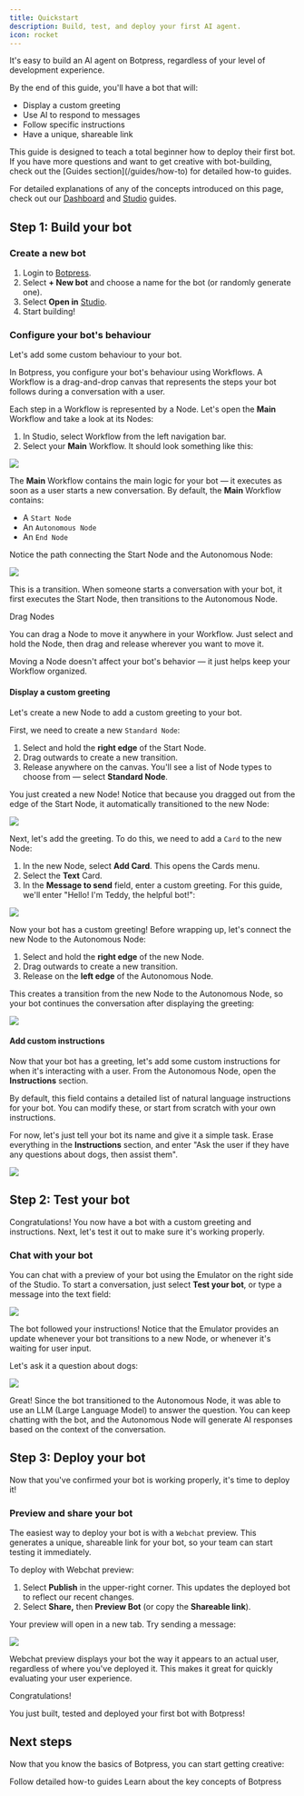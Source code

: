 ```yaml
---
title: Quickstart
description: Build, test, and deploy your first AI agent.
icon: rocket
---
```



It's easy to build an AI agent on Botpress, regardless of your level of development experience.

By the end of this guide, you'll have a bot that will:

* Display a custom greeting
* Use AI to respond to messages
* Follow specific instructions
* Have a unique, shareable link

<Note>
This guide is designed to teach a total beginner how to deploy their first bot. If you have more questions and want to get creative with bot-building, check out the [Guides section](/guides/how-to) for detailed how-to guides.

For detailed explanations of any of the concepts introduced on this page, check out our [Dashboard](/guides/dashboard/workspace/introduction) and [Studio](/guides/studio/interface/introduction) guides.
</Note>

## Step 1: Build your bot

### Create a new bot

1. Login to [Botpress](https://app.botpress.cloud).
2. Select **+ New bot** and choose a name for the bot (or randomly generate one).
3. Select **Open in** [Studio](/guides/studio/interface/introduction).
4. Start building!

### Configure your bot's behaviour

Let's add some custom behaviour to your bot.

In Botpress, you configure your bot's behaviour using Workflows. A Workflow is a drag-and-drop canvas that represents the steps your bot follows during a conversation with a user.

Each step in a Workflow is represented by a Node. Let's open the **Main** Workflow and take a look at its Nodes:

1. In Studio, select Workflow from the left navigation bar.
2. Select your **Main** Workflow. It should look something like this:

<img src="./studio-workflow.png" />

The **Main** Workflow contains the main logic for your bot — it executes as soon as a user starts a new conversation. By default, the **Main** Workflow contains:

* A `Start Node`
* An `Autonomous Node`
* An `End Node`

Notice the path connecting the Start Node and the Autonomous Node:

<img src="./autonomous-node.png" />

This is a transition. When someone starts a conversation with your bot, it first executes the Start Node, then transitions to the Autonomous Node.

<Tip>
Drag Nodes

You can drag a Node to move it anywhere in your Workflow. Just select and hold the Node, then drag and release wherever you want to move it.

Moving a Node doesn't affect your bot's behavior — it just helps keep your Workflow organized.
</Tip>

#### Display a custom greeting

Let's create a new Node to add a custom greeting to your bot.

First, we need to create a new `Standard Node`:

1. Select and hold the **right edge** of the Start Node.
2. Drag outwards to create a new transition.
3. Release anywhere on the canvas. You'll see a list of Node types to choose from — select **Standard Node**.

You just created a new Node! Notice that because you dragged out from the edge of the Start Node, it automatically transitioned to the new Node:

<img src="./start-node.png" />

Next, let's add the greeting. To do this, we need to add a `Card` to the new Node:

1. In the new Node, select **Add Card**. This opens the Cards menu.
2. Select the **Text** Card.
3. In the **Message to send** field, enter a custom greeting. For this guide, we'll enter "Hello! I'm Teddy, the helpful bot!":

<img align="center" src="./send-message-card.png" />

Now your bot has a custom greeting! Before wrapping up, let's connect the new Node to the Autonomous Node:

1. Select and hold the **right edge** of the new Node.
2. Drag outwards to create a new transition.
3. Release on the **left edge** of the Autonomous Node.

This creates a transition from the new Node to the Autonomous Node, so your bot continues the conversation after displaying the greeting:

<img src="./transition-between-nodes.png" />

#### Add custom instructions

Now that your bot has a greeting, let's add some custom instructions for when it's interacting with a user. From the Autonomous Node, open the **Instructions** section.

By default, this field contains a detailed list of natural language instructions for your bot. You can modify these, or start from scratch with your own instructions.

For now, let's just tell your bot its name and give it a simple task. Erase everything in the **Instructions** section, and enter "Ask the user if they have any questions about dogs, then assist them".

<img src="./add-custom-instruction.png" />

## Step 2: Test your bot

Congratulations! You now have a bot with a custom greeting and instructions. Next, let's test it out to make sure it's working properly.

### Chat with your bot

You can chat with a preview of your bot using the Emulator on the right side of the Studio. To start a conversation, just select **Test your bot**, or type a message into the text field:

<img src="./emulator.png" />

The bot followed your instructions! Notice that the Emulator provides an update whenever your bot transitions to a new Node, or whenever it's waiting for user input.

Let's ask it a question about dogs:

<img src="./ask-question-emulator.png" />

Great! Since the bot transitioned to the Autonomous Node, it was able to use an LLM (Large Language Model) to answer the question. You can keep chatting with the bot, and the Autonomous Node will generate AI responses based on the context of the conversation.

## Step 3: Deploy your bot

Now that you've confirmed your bot is working properly, it's time to deploy it!

### Preview and share your bot

The easiest way to deploy your bot is with a `Webchat` preview. This generates a unique, shareable link for your bot, so your team can start testing it immediately.

To deploy with Webchat preview:

1. Select **Publish** in the upper-right corner. This updates the deployed bot to reflect our recent changes.
2. Select **Share,** then **Preview Bot** (or copy the **Shareable link**).

Your preview will open in a new tab. Try sending a message:

<img src="./webchat-preview.png" />

Webchat preview displays your bot the way it appears to an actual user, regardless of where you've deployed it. This makes it great for quickly evaluating your user experience.

<Check>
Congratulations!

You just built, tested and deployed your first bot with Botpress!
</Check>

## Next steps

Now that you know the basics of Botpress, you can start getting creative:

<Columns>
<Card
    title="Guides"
    icon="lightbulb"
    href="/guides/how-to"
  >
    Follow detailed how-to guides
  </Card>
  <Card
    title="Reference"
    icon="book"
    href="/guides/dashboard"
  >
    Learn about the key concepts of Botpress
  </Card>
</Columns>